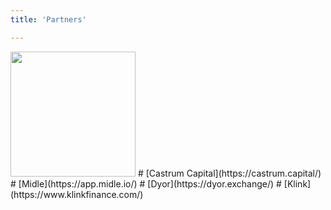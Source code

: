 ```yaml
---
title: 'Partners'

---
```

<img height="200" src="https://i.imgur.com/SYUUtiU.jpeg" />
# [Castrum Capital](https://castrum.capital/)
# [Midle](https://app.midle.io/)
# [Dyor](https://dyor.exchange/)
# [Klink](https://www.klinkfinance.com/)